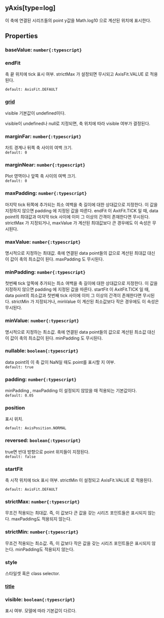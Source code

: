 ## yAxis[type=log]
이 축에 연결된 시리즈들의 point y값을  Math.log10 으로 계산된 위치에 표시한다.
## Properties

### baseValue: `number{:typescript}`

### endFit
축 끝 위치에 tick 표시 여부.
 strictMax 가 설정되면 무시되고  AxisFit.VALUE 로 적용된다.  


`default: AxisFit.DEFAULT`  

### [grid](./log/grid)
visible 기본값이 undefined이다.


visible이 undefined나 null로 지정되면, 축 위치에 따라 visible 여부가 결정된다.  

### marginFar: `number{:typescript}`
차트 경계나 뒤쪽 축 사이의 여백 크기.  
`default: 0`  

### marginNear: `number{:typescript}`
Plot 영역이나 앞쪽 축 사이의 여백 크기.  
`default: 0`  

### maxPadding: `number{:typescript}`
마지막 tick 뒤쪽에 추가되는 최소 여백을 축 길이에 대한 상대값으로 지정한다.
이 값을 지정하지 않으면  padding 에 지정된 값을 따른다.
 endFit 이  AxitFit.TICK 일 때,
data point의 최대값과 마지막 tick 사이에 이미 그 이상의 간격이 존재한다면 무시된다.
 strictMax 가 지정되거나,  maxValue 가 계산된 최대값보다 큰 경우에도 이 속성은 무시된다.  

### maxValue: `number{:typescript}`
명시적으로 지정하는 최대값.
축에 연결된 data point들의 값으로 계산된 최대값 대신 이 값이 축의 최소값이 된다.
 maxPadding 도 무시된다.  

### minPadding: `number{:typescript}`
첫번째 tick 앞쪽에 추가되는 최소 여백을 축 길이에 대한 상대값으로 지정한다.
이 값을 지정하지 않으면  padding 에 지정된 값을 따른다.
 startFit 이  AxitFit.TICK 일 때,
data point의 최소값과 첫번째 tick 사이에 이미 그 이상의 간격이 존재한다면 무시된다.
 strictMin 가 지정되거나,  minValue 이 계산된 최소값보다 작은 경우에도 이 속성은 무시된다.  

### minValue: `number{:typescript}`
명시적으로 지정하는 최소값.
축에 연결된 data point들의 값으로 계산된 최소값 대신 이 값이 축의 최소값이 된다.
 minPadding 도 무시된다.  

### nullable: `boolean{:typescript}`
data point의 이 축 값이 NaN일 때도 point를 표시할 지 여부.  
`default: true`  

### padding: `number{:typescript}`
minPadding ,  maxPadding 이 설정되지 않았을 때 적용되는 기본값이다.  
`default: 0.05`  

### position
표시 위치.  


`default: AxisPosition.NORMAL`  

### reversed: `boolean{:typescript}`
true면 반대 방향으로 point 위치들이 지정된다.  
`default: false`  

### startFit
축 시작 위치에 tick 표시 여부.
 strictMin 이 설정되고  AxisFit.VALUE 로 적용된다.  


`default: AxisFit.DEFAULT`  

### strictMax: `number{:typescript}`
무조건 적용되는 최대값.
즉, 이 값보다 큰 값을 갖는 시리즈 포인트들은 표시되지 않는다.
maxPadding도 적용되지 않는다.  

### strictMin: `number{:typescript}`
무조건 적용되는 최소값.
즉, 이 값보다 작은 값을 갖는 시리즈 포인트들은 표시되지 않는다.
minPadding도 적용되지 않는다.  

### style
스타일셋 혹은 class selector.  

### [title](./log/title)
  

### visible: `boolean{:typescript}`
표시 여부.
모델에 따라 기본값이 다르다.  
